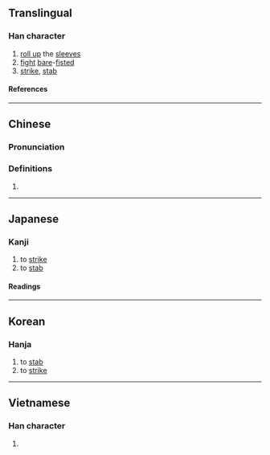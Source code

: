 {{character info}}
==Translingual==

===Han character===
{{Han char|rn=64|rad=手|as=09|sn=12|four=54011|canj=QTMV|ids=⿰扌甚}}

# [[roll up]] the [[sleeve]]s
# [[fight]] [[bare]]-[[fist]]ed
# [[strike]], [[stab]]

====References====
{{Han ref|kx=0442.030|dkj=12350|dj=0793.050|hdz=31911.080|uh=63D5}}

----

==Chinese==
{{zh-forms}}

===Pronunciation===
{{zh-pron
|m=zhèn
|m-s=
|dg=
|c=zam3
|c-t=
|g=
|h=pfs=
|j=
|mb=
|md=
|mn=
|mn-t=
|w=
|x=
|mc=y
|oc=y
|cat=n
}}

===Definitions===
{{zh-hanzi}}

# {{rfdef|zh}}

----

==Japanese==

===Kanji===
{{ja-kanji|grade=|rs=手09}}

# to [[strike]]
# to [[stab]]

====Readings====
{{ja-readings
|on=ちん
|kun=うつ, さす
}}

----

==Korean==

===Hanja===
{{ko-hanja|hangeul=[[침]]|eumhun=|rv=chim|mr=ch'im|y=chim}}

# to [[stab]]
# to [[strike]]

----

==Vietnamese==

===Han character===
{{vi-readings|rs=手09|reading=chạm}}

# {{rfdef|vi|sort=手09}}
